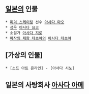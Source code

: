== [[일본]]의 인물 ==
 * [[피겨 스케이팅]] 선수 [[아사다 마오]]
 * [[성우]] [[아사다 요코]]
 * 소설가 [[아사다 지로]]
 * [[마작의 제왕 테츠야]]의 [[아사다 테츠야]]
== [가상의 인물] ==
 * [소드 아트 온라인] - [아사다 시노]
== 일본의 사탕회사 [[아사다 아메]] ==
